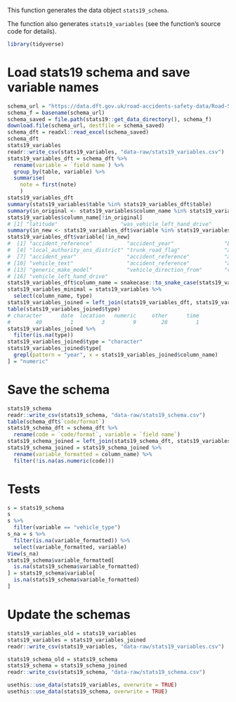 This function generates the data object `stats19_schema`.

The function also generates `stats19_variables` (see the function's source code
for details).

```r
library(tidyverse)
```


# Load stats19 schema and save variable names

```r
schema_url = "https://data.dft.gov.uk/road-accidents-safety-data/Road-Safety-Open-Dataset-Data-Guide.xlsx"
schema_f = basename(schema_url)
schema_saved = file.path(stats19::get_data_directory(), schema_f)
download.file(schema_url, destfile = schema_saved)
schema_dft = readxl::read_excel(schema_saved)
schema_dft
stats19_variables
readr::write_csv(stats19_variables, "data-raw/stats19_variables.csv")
stats19_variables_dft = schema_dft %>% 
  rename(variable = `field name`) %>% 
  group_by(table, variable) %>% 
  summarise(
    note = first(note)
    ) 
stats19_variables_dft
summary(stats19_variables$table %in% stats19_variables_dft$table)
summary(in_original <- stats19_variables$column_name %in% stats19_variables_dft$variable)
stats19_variables$column_name[!in_original]
# [1] "latitude"                    "was_vehicle_left_hand_drive"
summary(in_new <- stats19_variables_dft$variable %in% stats19_variables$column_name)
stats19_variables_dft$variable[!in_new]
#  [1] "accident_reference"           "accident_year"                "Latitude"                    
#  [4] "local_authority_ons_district" "trunk_road_flag"              "accident_reference"          
#  [7] "accident_year"                "accident_reference"           "accident_year"               
# [10] "vehicle_text"                 "accident_reference"           "accident_year"               
# [13] "generic_make_model"           "vehicle_direction_from"       "vehicle_direction_to"        
# [16] "vehicle_left_hand_drive"   
stats19_variables_dft$column_name = snakecase::to_snake_case(stats19_variables_dft$variable)
stats19_variables_minimal = stats19_variables %>% 
  select(column_name, type)
stats19_variables_joined = left_join(stats19_variables_dft, stats19_variables_minimal)
table(stats19_variables_joined$type)
# character      date  location   numeric     other      time 
#        40         1         3         9        28         1 
stats19_variables_joined %>% 
  filter(is.na(type))
stats19_variables_joined$type = "character"
stats19_variables_joined$type[
  grepl(pattern = "year", x = stats19_variables_joined$column_name) 
] = "numeric"

```

# Save the schema

```r
stats19_schema
readr::write_csv(stats19_schema, "data-raw/stats19_schema.csv")
table(schema_dft$`code/format`)
stats19_schema_dft = schema_dft %>% 
  rename(code = `code/format`, variable = `field name`)
stats19_schema_joined = left_join(stats19_schema_dft, stats19_variables_joined) 
stats19_schema_joined = stats19_schema_joined %>% 
  rename(variable_formatted = column_name) %>% 
  filter(!is.na(as.numeric(code)))
```

# Tests

```r
s = stats19_schema
s
s %>% 
  filter(variable == "vehicle_type")
s_na = s %>% 
  filter(is.na(variable_formatted)) %>% 
  select(variable_formatted, variable)
View(s_na)
stats19_schema$variable_formatted[
  is.na(stats19_schema$variable_formatted)
] = stats19_schema$variable[
  is.na(stats19_schema$variable_formatted)
] 
```


# Update the schemas

```r
stats19_variables_old = stats19_variables
stats19_variables = stats19_variables_joined
readr::write_csv(stats19_variables, "data-raw/stats19_variables.csv")

stats19_schema_old = stats19_schema
stats19_schema = stats19_schema_joined
readr::write_csv(stats19_schema, "data-raw/stats19_schema.csv")

usethis::use_data(stats19_variables, overwrite = TRUE)
usethis::use_data(stats19_schema, overwrite = TRUE)
```


